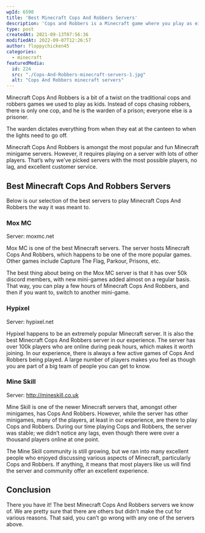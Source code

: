 ```yaml
---
wpId: 6590
title: 'Best Minecraft Cops And Robbers Servers'
description: 'Cops and Robbers is a Minecraft game where you play as either an escaped convict or cop trying to stop them. The criminal will need all their skills in order for this endeavor because no one knows what awaits them outside of prison walls!'
type: post
createdAt: 2021-09-13T07:56:36
modifiedAt: 2022-09-07T12:26:57
author: floppychicken45
categories:
  - minecraft
featuredMedia:
  id: 224
  src: "./Cops-And-Robbers-minecraft-servers-1.jpg"
  alt: "Cops And Robbers minecraft servers"
---
```



Minecraft Cops And Robbers is a bit of a twist on the traditional cops and robbers games we used to play as kids. Instead of cops chasing robbers, there is only one cop, and he is the warden of a prison; everyone else is a prisoner.

The warden dictates everything from when they eat at the canteen to when the lights need to go off.

Minecraft Cops And Robbers is amongst the most popular and fun Minecraft minigame servers. However, it requires playing on a server with lots of other players. That’s why we’ve picked servers with the most possible players, no lag, and excellent customer service.

## Best Minecraft Cops And Robbers Servers

Below is our selection of the best servers to play Minecraft Cops And Robbers the way it was meant to.

### Mox MC

Server: moxmc.net

Mox MC is one of the best Minecraft servers. The server hosts Minecraft Cops And Robbers, which happens to be one of the more popular games. Other games include Capture The Flag, Parkour, Prisons, etc.

The best thing about being on the Mox MC server is that it has over 50k discord members, with new mini-games added almost on a regular basis. That way, you can play a few hours of Minecraft Cops And Robbers, and then if you want to, switch to another mini-game.

### Hypixel

Server: hypixel.net

Hypixel happens to be an extremely popular Minecraft server. It is also the best Minecraft Cops And Robbers server in our experience. The server has over 100k players who are online during peak hours, which makes it worth joining. In our experience, there is always a few active games of Cops And Robbers being played. A large number of players makes you feel as though you are part of a big team of people you can get to know.

### Mine Skill

Server: http://mineskill.co.uk

Mine Skill is one of the newer Minecraft servers that, amongst other minigames, has Cops And Robbers. However, while the server has other minigames, many of the players, at least in our experience, are there to play Cops and Robbers. During our time playing Cops and Robbers, the server was stable; we didn’t notice any lags, even though there were over a thousand players online at one point.

The Mine Skill community is still growing, but we ran into many excellent people who enjoyed discussing various aspects of Minecraft, particularly Cops and Robbers. If anything, it means that most players like us will find the server and community offer an excellent experience.

## Conclusion

There you have it! The best Minecraft Cops And Robbers servers we know of. We are pretty sure that there are others but didn’t make the cut for various reasons. That said, you can’t go wrong with any one of the servers above.